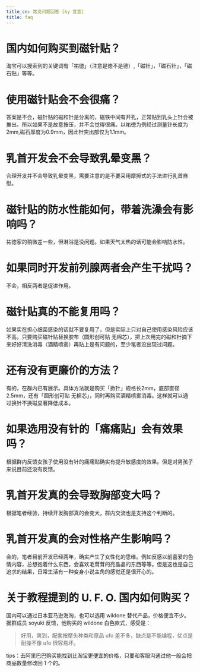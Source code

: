 ```yaml
---
title_cn: 常见问题回答 [by 萱萱]
title: faq
---
```

# 国内如何购买到磁针贴？

淘宝可以搜索到的关键词有「祐徳」（注意是徳不是德）,「磁针」，「磁石针」，「磁石贴」等等。

# 使用磁针贴会不会很痛？

答案是不会，磁针贴的磁和针是分离的，磁铁中间有开孔，正常贴到乳头上针会被推出。所以如果不是故意按压，并不会觉得很痛。以祐徳为例经过测量针长度为2mm,磁石厚度为0.9mm，因此针突出部仅为1.1mm。

# 乳首开发会不会导致乳晕变黑？

合理开发并不会导致乳晕变黑，需要注意的是不要采用摩擦式的手法进行乳首自慰。

# 磁针贴的防水性能如何，带着洗澡会有影响吗？

祐徳家的稍微差一些，但淋浴是没问题。如果天气太热的话可能会影响防水性。

# 如果同时开发前列腺两者会产生干扰吗？

不会，相反两者是促进作用。

# 磁针贴真的不能复用吗？

如果实在担心细菌感染的话就不要复用了，但是实际上只对自己使用感染风险应该不高。只要购买磁针贴替换胶布（圆形创可贴 无棉芯），把上次用完的磁和针摘下来好好清洗消毒（酒精喷雾）再贴上是有问题的，至少笔者没出现过问题。

# 还有没有更廉价的方法？

有的，在群内已有展示。具体方法就是购买「掀针」规格长2mm，底部直径2.5mm，还有「圆形创可贴 无棉芯」，同时再购买酒精喷雾消毒。这样就可以通过换针不换磁显著降低成本。

# 如果选用没有针的「痛痛贴」会有效果吗？

根据群内反馈女孩子使用没有针的痛痛贴确实有提升敏感度的效果。但是对男孩子来说目前还没有反馈。

# 乳首开发真的会导致胸部变大吗？

根据笔者经验，持续开发胸部真的会变大，群内交流也是支持这个判断的。

# 乳首开发真的会对性格产生影响吗？

会的，笔者目前开发已经两年，确实产生了女性化的思维。例如反感以前喜爱的色情内容，总想抱着什么东西，会喜欢毛茸茸的亮晶晶的东西等等。但是这也是自己追求的结果，日常生活有一种变身小说主角的感觉还是很开心的。

# 关于教程提到的 U. F. O. 国内如何购买？

国内可以通过日本亚马逊海淘，也可以选用 wildone 替代产品，价格便宜不少。据群成员 soyuki 反馈，他购买的 wildone 白色款式，感受是：

> 好用，爽到，配套按摩头种类和原品 ufo 差不多，缺点是不能编程，优点是耐操不像 ufo 很容易坏。

tips：去阿里巴巴购买能找到比淘宝更便宜的价格，只要和客服沟通过他一般会把商品数量修改回 1 个的。